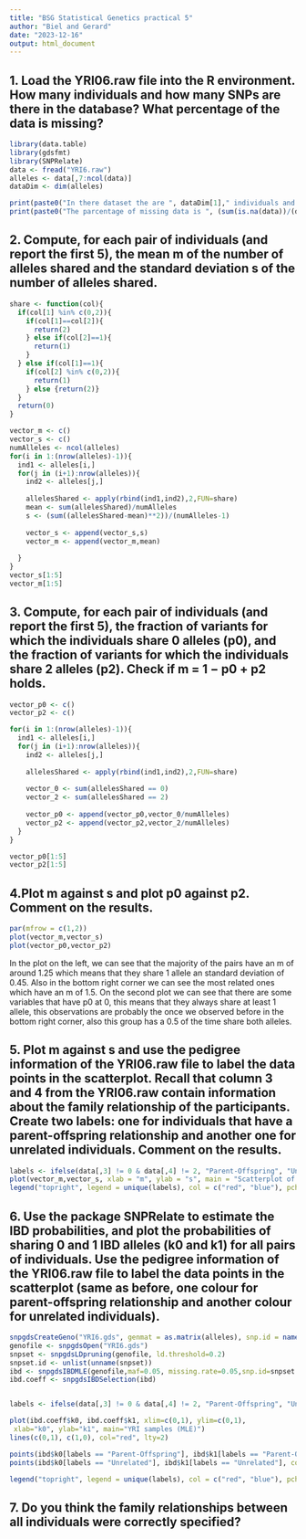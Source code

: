 ```yaml
---
title: "BSG Statistical Genetics practical 5"
author: "Biel and Gerard"
date: "2023-12-16"
output: html_document
---
```


## 1. Load the YRI06.raw file into the R environment. How many individuals and how many SNPs are there in the database? What percentage of the data is missing?

```r
library(data.table)
library(gdsfmt)
library(SNPRelate)
data <- fread("YRI6.raw")
alleles <- data[,7:ncol(data)]
dataDim <- dim(alleles)

print(paste0("In there dataset the are ", dataDim[1]," individuals and ", dataDim[2], " SNPs."))
print(paste0("The parcentage of missing data is ", (sum(is.na(data))/(dataDim[1]*dataDim[2]))*100,"%"))
```

## 2. Compute, for each pair of individuals (and report the first 5), the mean m of the number of alleles shared and the standard deviation s of the number of alleles shared.

```r
share <- function(col){
  if(col[1] %in% c(0,2)){
    if(col[1]==col[2]){
      return(2)
    } else if(col[2]==1){
      return(1)
    }
  } else if(col[1]==1){
    if(col[2] %in% c(0,2)){
      return(1)
    } else {return(2)}
  }
  return(0)
}

vector_m <- c()
vector_s <- c()
numAlleles <- ncol(alleles)
for(i in 1:(nrow(alleles)-1)){
  ind1 <- alleles[i,]
  for(j in (i+1):nrow(alleles)){
    ind2 <- alleles[j,]
    
    allelesShared <- apply(rbind(ind1,ind2),2,FUN=share)
    mean <- sum(allelesShared)/numAlleles
    s <- (sum((allelesShared-mean)**2))/(numAlleles-1)
    
    vector_s <- append(vector_s,s)
    vector_m <- append(vector_m,mean)
    
  } 
}
vector_s[1:5]
vector_m[1:5]
```

## 3. Compute, for each pair of individuals (and report the first 5), the fraction of variants for which the individuals share 0 alleles (p0), and the fraction of variants for which the individuals share 2 alleles (p2). Check if m = 1 − p0 + p2 holds.

```r
vector_p0 <- c()
vector_p2 <- c()

for(i in 1:(nrow(alleles)-1)){
  ind1 <- alleles[i,]
  for(j in (i+1):nrow(alleles)){
    ind2 <- alleles[j,]
    
    allelesShared <- apply(rbind(ind1,ind2),2,FUN=share)
    
    vector_0 <- sum(allelesShared == 0)
    vector_2 <- sum(allelesShared == 2)
    
    vector_p0 <- append(vector_p0,vector_0/numAlleles)
    vector_p2 <- append(vector_p2,vector_2/numAlleles)
  } 
}

vector_p0[1:5]
vector_p2[1:5]
```

## 4.Plot m against s and plot p0 against p2. Comment on the results.

```r
par(mfrow = c(1,2))
plot(vector_m,vector_s)
plot(vector_p0,vector_p2)
```
In the plot on the left, we can see that the majority of the pairs have an m of around 1.25 which means that they share 1 allele an standard deviation of 0.45. Also in the bottom right corner we can see the most related ones which have an m of 1.5.
On the second plot we can see that there are some variables that have p0 at 0, this means that they always share at least 1 allele, this observations are probably the once we observed before in the bottom right corner, also this group has a 0.5 of the time share both alleles.

## 5. Plot m against s and use the pedigree information of the YRI06.raw file to label the data points in the scatterplot. Recall that column 3 and 4 from the YRI06.raw contain information about the family relationship of the participants. Create two labels: one for individuals that have a parent-offspring relationship and another one for unrelated individuals. Comment on the results.

```r
labels <- ifelse(data[,3] != 0 & data[,4] != 2, "Parent-Offspring", "Unrelated")
plot(vector_m,vector_s, xlab = "m", ylab = "s", main = "Scatterplot of m against s", col = ifelse(labels == "Parent-Offspring", "red", "blue"))
legend("topright", legend = unique(labels), col = c("red", "blue"), pch = 1)
```


## 6. Use the package SNPRelate to estimate the IBD probabilities, and plot the probabilities of sharing 0 and 1 IBD alleles (k0 and k1) for all pairs of individuals. Use the pedigree information of the YRI06.raw file to label the data points in the scatterplot (same as before, one colour for parent-offspring relationship and another colour for unrelated individuals).

```r
snpgdsCreateGeno("YRI6.gds", genmat = as.matrix(alleles), snp.id = names(alleles), sample.id = data$IID, snpfirstdim=FALSE)
genofile <- snpgdsOpen("YRI6.gds")
snpset <- snpgdsLDpruning(genofile, ld.threshold=0.2)
snpset.id <- unlist(unname(snpset))
ibd <- snpgdsIBDMLE(genofile,maf=0.05, missing.rate=0.05,snp.id=snpset.id, num.thread=2)
ibd.coeff <- snpgdsIBDSelection(ibd)


labels <- ifelse(data[,3] != 0 & data[,4] != 2, "Parent-Offspring", "Unrelated")

plot(ibd.coeff$k0, ibd.coeff$k1, xlim=c(0,1), ylim=c(0,1),
 xlab="k0", ylab="k1", main="YRI samples (MLE)")
lines(c(0,1), c(1,0), col="red", lty=2)

points(ibd$k0[labels == "Parent-Offspring"], ibd$k1[labels == "Parent-Offspring"], col = "red", pch = 19)
points(ibd$k0[labels == "Unrelated"], ibd$k1[labels == "Unrelated"], col = "blue", pch = 19)

legend("topright", legend = unique(labels), col = c("red", "blue"), pch = 19)

```


## 7. Do you think the family relationships between all individuals were correctly specified?












